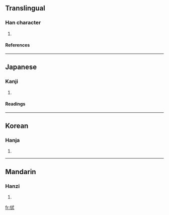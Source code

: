 ==Translingual==
===Han character===
{{Han char|rad=人|as=06|sn=8|four=|canj=人戈心一 (OIPM)}}
# {{defn|Han|sort=人06}}
====References====
{{Han ref|kx=0102.140|dkj=00603|dj=0216.120|hdz=10143.130|uh=4F99|ud=20377}}
----
==Japanese==
===Kanji===
{{ja-kanji|grade=|rs=人06}}
# {{defn|Japanese}} 
====Readings====
{{ja-readings|on=[[ちょく]] (choku), [[ちき]] (chiki)|kun=[[おそれる]] (osoreru)}}
----
==Korean==
===Hanja===
{{ko-hanja|hangeul=칙|rv=chik|mr=ch'ik}}
# {{defn|Korean}}
----
==Mandarin==
===Hanzi===
{{cmn-hanzi|pin=[[chì]] (chi4)|wg=ch'ih<sup>4</sup>}}
# {{defn|Mandarin}}

[[fr:侙]]